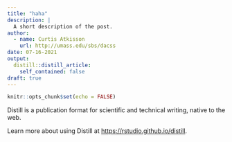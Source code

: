 ```yaml
---
title: "haha"
description: |
  A short description of the post.
author:
  - name: Curtis Atkisson
    url: http://umass.edu/sbs/dacss
date: 07-16-2021
output:
  distill::distill_article:
    self_contained: false
draft: true
---
```



```r
knitr::opts_chunk$set(echo = FALSE)
```

Distill is a publication format for scientific and technical writing, native to the web.

Learn more about using Distill at <https://rstudio.github.io/distill>.


